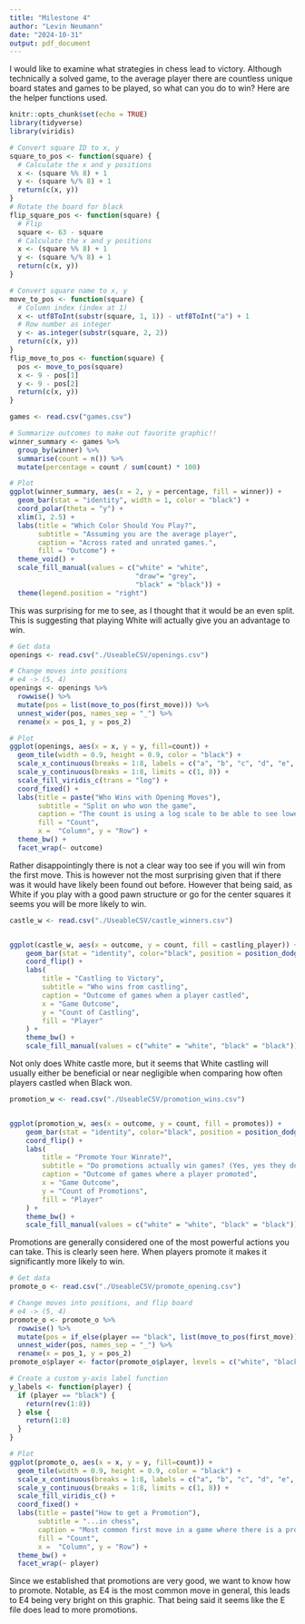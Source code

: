 ```yaml
---
title: "Milestone 4"
author: "Levin Neumann"
date: "2024-10-31"
output: pdf_document
---
```


\section{0. Introduction}
I would like to examine what strategies in chess lead to victory. Although technically a solved game, to the average player there are countless unique board states and games to be played, so what can you do to win?
Here are the helper functions used.

```r
knitr::opts_chunk$set(echo = TRUE)
library(tidyverse)
library(viridis)
```

```r
# Convert square ID to x, y
square_to_pos <- function(square) {
  # Calculate the x and y positions
  x <- (square %% 8) + 1
  y <- (square %/% 8) + 1
  return(c(x, y))
}
# Rotate the board for black
flip_square_pos <- function(square) {
  # Flip
  square <- 63 - square
  # Calculate the x and y positions
  x <- (square %% 8) + 1
  y <- (square %/% 8) + 1
  return(c(x, y))
}

# Convert square name to x, y
move_to_pos <- function(square) {
  # Column index (index at 1)
  x <- utf8ToInt(substr(square, 1, 1)) - utf8ToInt("a") + 1 
  # Row number as integer
  y <- as.integer(substr(square, 2, 2))
  return(c(x, y))
}
flip_move_to_pos <- function(square) {
  pos <- move_to_pos(square)
  x <- 9 - pos[1]
  y <- 9 - pos[2]
  return(c(x, y))
}
```

\section{1. White or Black}

```r
games <- read.csv("games.csv")

# Summarize outcomes to make out favorite graphic!!
winner_summary <- games %>%
  group_by(winner) %>%
  summarise(count = n()) %>%
  mutate(percentage = count / sum(count) * 100)

# Plot
ggplot(winner_summary, aes(x = 2, y = percentage, fill = winner)) +
  geom_bar(stat = "identity", width = 1, color = "black") +
  coord_polar(theta = "y") +
  xlim(1, 2.5) +
  labs(title = "Which Color Should You Play?",
       subtitle = "Assuming you are the average player",
       caption = "Across rated and unrated games.",
       fill = "Outcome") +
  theme_void() +
  scale_fill_manual(values = c("white" = "white",
                               "draw"= "grey",
                               "black" = "black")) +
  theme(legend.position = "right")
```
This was surprising for me to see, as I thought that it would be an even split. This is suggesting that playing White will actually give you an advantage to win.

\section{2. E4}

```r
# Get data
openings <- read.csv("./UseableCSV/openings.csv")

# Change moves into positions
# e4 -> (5, 4)
openings <- openings %>%
  rowwise() %>%
  mutate(pos = list(move_to_pos(first_move))) %>%
  unnest_wider(pos, names_sep = "_") %>%
  rename(x = pos_1, y = pos_2)

# Plot
ggplot(openings, aes(x = x, y = y, fill=count)) +
  geom_tile(width = 0.9, height = 0.9, color = "black") +
  scale_x_continuous(breaks = 1:8, labels = c("a", "b", "c", "d", "e", "f", "g", "h"), limits = c(1, 8)) +
  scale_y_continuous(breaks = 1:8, limits = c(1, 8)) +
  scale_fill_viridis_c(trans = "log") +
  coord_fixed() +
  labs(title = paste("Who Wins with Opening Moves"),
       subtitle = "Split on who won the game",
       caption = "The count is using a log scale to be able to see lower values.",
       fill = "Count",
       x =  "Column", y = "Row") +
  theme_bw() +
  facet_wrap(~ outcome)
```
Rather disappointingly there is not a clear way too see if you will win from the first move. This is however not the most surprising given that if there was it would have likely been found out before. However that being said, as White if you play with a good pawn structure or go for the center squares it seems you will be more likely to win.

\section{3. Castling}

```r
castle_w <- read.csv("./UseableCSV/castle_winners.csv")


ggplot(castle_w, aes(x = outcome, y = count, fill = castling_player)) +
    geom_bar(stat = "identity", color="black", position = position_dodge(width = 0.7), width = 0.6) +
    coord_flip() +
    labs(
        title = "Castling to Victory",
        subtitle = "Who wins from castling",
        caption = "Outcome of games when a player castled",
        x = "Game Outcome",
        y = "Count of Castling",
        fill = "Player"
    ) +
    theme_bw() +
    scale_fill_manual(values = c("white" = "white", "black" = "black"))
```
Not only does White castle more, but it seems that White castling will usually either be beneficial or near negligible when comparing how often players castled when Black won.

\section{4. Promotions}

```r
promotion_w <- read.csv("./UseableCSV/promotion_wins.csv")


ggplot(promotion_w, aes(x = outcome, y = count, fill = promotes)) +
    geom_bar(stat = "identity", color="black", position = position_dodge(width = 0.7), width = 0.6) +
    coord_flip() +
    labs(
        title = "Promote Your Winrate?",
        subtitle = "Do promotions actually win games? (Yes, yes they do)",
        caption = "Outcome of games where a player promoted",
        x = "Game Outcome",
        y = "Count of Promotions",
        fill = "Player"
    ) +
    theme_bw() +
    scale_fill_manual(values = c("white" = "white", "black" = "black"))
```
Promotions are generally considered one of the most powerful actions you can take. This is clearly seen here. When players promote it makes it significantly more likely to win.


\section{5. How to promote}

```r
# Get data
promote_o <- read.csv("./UseableCSV/promote_opening.csv")

# Change moves into positions, and flip board
# e4 -> (5, 4)
promote_o <- promote_o %>%
  rowwise() %>%
  mutate(pos = if_else(player == "black", list(move_to_pos(first_move)), list(move_to_pos(first_move)))) %>%
  unnest_wider(pos, names_sep = "_") %>%
  rename(x = pos_1, y = pos_2)
promote_o$player <- factor(promote_o$player, levels = c("white", "black"))

# Create a custom y-axis label function
y_labels <- function(player) {
  if (player == "black") {
    return(rev(1:8))
  } else {
    return(1:8)
  }
}

# Plot
ggplot(promote_o, aes(x = x, y = y, fill=count)) +
  geom_tile(width = 0.9, height = 0.9, color = "black") +
  scale_x_continuous(breaks = 1:8, labels = c("a", "b", "c", "d", "e", "f", "g", "h"), limits = c(1, 8)) +
  scale_y_continuous(breaks = 1:8, limits = c(1, 8)) +
  scale_fill_viridis_c() +
  coord_fixed() +
  labs(title = paste("How to get a Promotion"),
       subtitle = "...in chess",
       caption = "Most common first move in a game where there is a promotion",
       fill = "Count",
       x =  "Column", y = "Row") +
  theme_bw() +
  facet_wrap(~ player)
```
Since we established that promotions are very good, we want to know how to promote. Notable, as E4 is the most common move in general, this leads to E4 being very bright on this graphic. That being said it seems like the E file does lead to more promotions.
